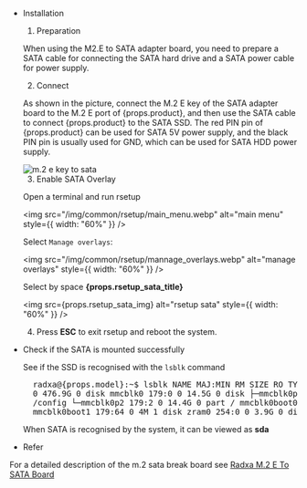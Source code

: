 - Installation

  1. Preparation

  When using the M2.E to SATA adapter board, you need to prepare a SATA cable for connecting the SATA hard drive and a SATA power cable for power supply.

  2. Connect

  As shown in the picture, connect the M.2 E key of the SATA adapter board to the M.2 E port of {props.product}, and then use the SATA cable to connect {props.product} to the SATA SSD.
  The red PIN pin of {props.product} can be used for SATA 5V power supply, and the black PIN pin is usually used for GND, which can be used for SATA HDD power supply.

  <img src={props.em2tosata} alt="m.2 e key to sata" />

  3. Enable SATA Overlay

  Open a terminal and run rsetup

  <img
    src="/img/common/rsetup/main_menu.webp"
    alt="main menu"
    style={{ width: "60%" }}
  />

  Select `Manage overlays`:

  <img
    src="/img/common/rsetup/mannage_overlays.webp"
    alt="manage overlays"
    style={{ width: "60%" }}
  />

  Select by space <strong> {props.rsetup_sata_title} </strong>

  <img src={props.rsetup_sata_img} alt="rsetup sata" style={{ width: "60%" }} />

  4. Press <strong>ESC</strong> to exit rsetup and reboot the system.

- Check if the SATA is mounted successfully

  See if the SSD is recognised with the `lsblk` command

  <pre>
    radxa@{props.model}:~$ lsblk NAME MAJ:MIN RM SIZE RO TYPE MOUNTPOINT sda 8:0
    0 476.9G 0 disk mmcblk0 179:0 0 14.5G 0 disk ├─mmcblk0p1 179:1 0 16M 0 part
    /config └─mmcblk0p2 179:2 0 14.4G 0 part / mmcblk0boot0 179:32 0 4M 1 disk
    mmcblk0boot1 179:64 0 4M 1 disk zram0 254:0 0 3.9G 0 disk [SWAP]
  </pre>

  When SATA is recognised by the system, it can be viewed as **sda**

- Refer

For a detailed description of the m.2 sata break board see [Radxa M.2 E To SATA Board](/accessories/m2e-tosata)
